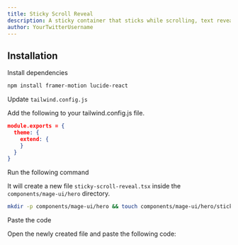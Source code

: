 ```yaml
---
title: Sticky Scroll Reveal
description: A sticky container that sticks while scrolling, text reveals on scroll
author: YourTwitterUsername
---
```


<ComponentPreview name="hero-sticky-scroll-reveal--docs" />

## Installation

<Steps>
<Step>Install dependencies</Step>

```bash
npm install framer-motion lucide-react
```

<Step>Update `tailwind.config.js`</Step>

Add the following to your tailwind.config.js file.

```json
module.exports = {
  theme: {
    extend: {
    }
  }
}
```

<Step>Run the following command</Step>

It will create a new file `sticky-scroll-reveal.tsx` inside the `components/mage-ui/hero` directory.

```bash 
mkdir -p components/mage-ui/hero && touch components/mage-ui/hero/sticky-scroll-reveal.tsx
```

<Step>Paste the code</Step> 

Open the newly created file and paste the following code:

```jsx file=<rootDir>/mage-ui/hero/sticky-scroll-reveal.tsx

```
</Steps>


